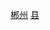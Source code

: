 {{Catnav|頁面分類|...|中国县份|中国各省县份|湖南省县份}}
{{Catnav|頁面分類|...|湖南行政区划|湖南省县级行政区|湖南省县份}}
{{Catnav|頁面分類|...|湖南市州|湖南地级市|郴州|郴州行政区划|郴州区县市}}
{{catmore|嘉禾县|湖南省嘉禾县}}

[[Category:湖南省县份|郴州]]
[[Category:郴州区县市|县]]
